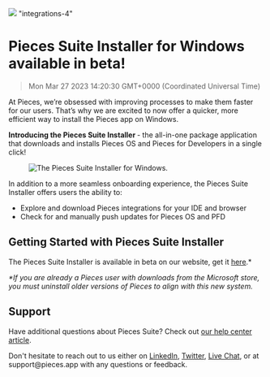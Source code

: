 ![](https://uploads-ssl.webflow.com/6143afec68f555387049efb3/630d6cd9dbab7a652ff9f85f_ezgif_com-gif-maker14_6e664fa8be6642ef162470d18461f94d_2000.png)
"integrations-4"
# Pieces Suite Installer for Windows available in beta!
> Mon Mar 27 2023 14:20:30 GMT+0000 (Coordinated Universal Time)
<p>At Pieces, we’re obsessed with improving processes to make them faster for our users. That’s why we are excited to
    now offer a quicker, more efficient way to install the Pieces app on Windows.</p><p><strong>Introducing the Pieces
    Suite Installer </strong>- the all-in-one package application that downloads and installs Pieces OS and Pieces for
    Developers in a single click!</p><figure class="w-richtext-figure-type-image w-richtext-align-center"
                                             data-rt-type="image" data-rt-align="center">
    <div><img alt="The Pieces Suite Installer for Windows."
              src="https://uploads-ssl.webflow.com/6143afec68f555387049efb3/630d6cdadbab7a7569f9fa8a_ezgif_com-gif-maker13_a3f5da143a6a48652be7c00623cdd03f_800.png"/>
    </div>
</figure><p>In addition to a more seamless onboarding experience, the Pieces Suite Installer offers users the ability
    to:</p><ul>
    <li>Explore and download Pieces integrations for your IDE and browser</li>
    <li>Check for and manually push updates for Pieces OS and PFD</li>
</ul><h2 id="2478v">Getting Started with Pieces Suite Installer</h2><p>The Pieces Suite Installer is available in beta
    on our website, get it <a href="https://code.pieces.app/install" target="_blank" rel="noopener noreferrer">here</a>.*
</p><p><em>*If you are already a Pieces user with downloads from the Microsoft store, you must uninstall older versions
    of Pieces to align with this new system.</em></p><h2 id="2q18f">Support</h2><p>Have additional questions about
    Pieces Suite? Check out <a
        href="https://www.notion.so/getpieces/Pieces-Suite-Installer-35c6b0d6d4a9473f9bceb89539857a23" target="_blank"
        rel="noopener noreferrer">our help center article</a>.</p><p>Don&#x27;t hesitate to reach out to us either on <a
    href="https://www.linkedin.com/company/getpieces" target="_blank" rel="noopener noreferrer">LinkedIn</a>, <a
    href="https://twitter.com/getpieces" target="_blank" rel="noopener noreferrer">Twitter</a>, <a
    href="https://code.pieces.app/" target="_blank" rel="noopener noreferrer">Live Chat</a>, or at support@pieces.app
    with any questions or feedback.</
